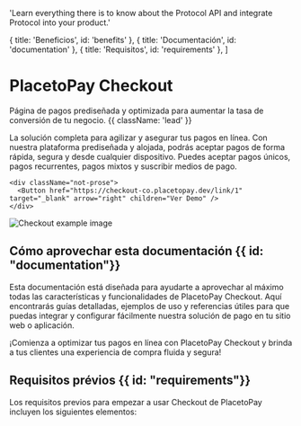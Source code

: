 
  'Learn everything there is to know about the Protocol API and integrate Protocol into your product.'

  { title: 'Beneficios', id: 'benefits' },
  { title: 'Documentación', id: 'documentation' },
  { title: 'Requisitos', id: 'requirements' },
]

<HeroPattern />

# PlacetoPay Checkout

Página de pagos prediseñada y optimizada para aumentar la tasa de conversión de tu negocio. {{ className: 'lead' }}

<div className="flex flex-col-reverse xl:flex-row items-center xl:max-w-none">
  <div className="flex-1 items-center">
    La solución completa para agilizar y asegurar tus pagos en línea. Con nuestra plataforma prediseñada y alojada, podrás aceptar pagos de forma rápida, segura y desde cualquier dispositivo.   
    Puedes aceptar pagos únicos, pagos recurrentes, pagos mixtos y suscribir medios de pago.

    <div className="not-prose">
      <Button href="https://checkout-co.placetopay.dev/link/1" target="_blank" arrow="right" children="Ver Demo" />
    </div>
  </div>
  <div className="max-w-md sm:ml-10 sm:mr-6">
    <img src="/Checkout_example_2x.webp" alt="Checkout example image" className="shadow rounded-md my-0"/>
  </div>
</div>

<Benefits />

## Cómo aprovechar esta documentación {{ id: "documentation"}}

Esta documentación está diseñada para ayudarte a aprovechar al máximo todas las características y funcionalidades de PlacetoPay Checkout. Aquí encontrarás guías detalladas, ejemplos de uso y referencias útiles para que puedas integrar y configurar fácilmente nuestra solución de pago en tu sitio web o aplicación.

¡Comienza a optimizar tus pagos en línea con PlacetoPay Checkout y brinda a tus clientes una experiencia de compra fluida y segura!

<DocsList />

## Requisitos prévios {{ id: "requirements"}}

Los requisitos previos para empezar a usar Checkout de PlacetoPay incluyen los siguientes elementos:

<Requirements/>
